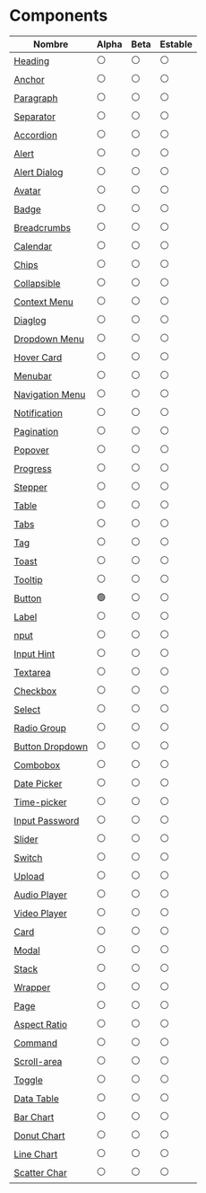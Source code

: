 # Components

| Nombre                                          | Alpha | Beta | Estable |
| ----------------------------------------------- | ----- | ---- | ------- |
| [Heading](./components/heading)                 | ⚪️   | ⚪️  | ⚪️     |
| [Anchor](./components/anchor)                   | ⚪️   | ⚪️  | ⚪️     |
| [Paragraph](./components/paragraph)             | ⚪️   | ⚪️  | ⚪️     |
| [Separator](./components/separator)             | ⚪️   | ⚪️  | ⚪️     |
| [Accordion](./components/accordion)             | ⚪️   | ⚪️  | ⚪️     |
| [Alert](./components/alert)                     | ⚪️   | ⚪️  | ⚪️     |
| [Alert Dialog](./components/alert-dialog)       | ⚪️   | ⚪️  | ⚪️     |
| [Avatar](./components/avatar)                   | ⚪️   | ⚪️  | ⚪️     |
| [Badge](./components/badge)                     | ⚪️   | ⚪️  | ⚪️     |
| [Breadcrumbs](./components/breadcrumbs)         | ⚪️   | ⚪️  | ⚪️     |
| [Calendar](./components/calendar)               | ⚪️   | ⚪️  | ⚪️     |
| [Chips](./components/chips)                     | ⚪️   | ⚪️  | ⚪️     |
| [Collapsible](./components/collapsible)         | ⚪️   | ⚪️  | ⚪️     |
| [Context Menu](./components/context-menu)       | ⚪️   | ⚪️  | ⚪️     |
| [Diaglog](./components/diaglog)                 | ⚪️   | ⚪️  | ⚪️     |
| [Dropdown Menu](./components/dropdown-menu)     | ⚪️   | ⚪️  | ⚪️     |
| [Hover Card](./components/hover-card)           | ⚪️   | ⚪️  | ⚪️     |
| [Menubar](./components/menubar)                 | ⚪️   | ⚪️  | ⚪️     |
| [Navigation Menu](./components/navigation-menu) | ⚪️   | ⚪️  | ⚪️     |
| [Notification](./components/notification)       | ⚪️   | ⚪️  | ⚪️     |
| [Pagination](./components/pagination)           | ⚪️   | ⚪️  | ⚪️     |
| [Popover](./components/popover)                 | ⚪️   | ⚪️  | ⚪️     |
| [Progress](./components/progress)               | ⚪️   | ⚪️  | ⚪️     |
| [Stepper](./components/stepper)                 | ⚪️   | ⚪️  | ⚪️     |
| [Table](./components/table)                     | ⚪️   | ⚪️  | ⚪️     |
| [Tabs](./components/tabs)                       | ⚪️   | ⚪️  | ⚪️     |
| [Tag](./components/tag)                         | ⚪️   | ⚪️  | ⚪️     |
| [Toast](./components/toast)                     | ⚪️   | ⚪️  | ⚪️     |
| [Tooltip](./components/tooltip)                 | ⚪️   | ⚪️  | ⚪️     |
| [Button](./components/button)                   | 🟢    | ⚪️  | ⚪️     |
| [Label](./components/label)                     | ⚪️   | ⚪️  | ⚪️     |
| [nput](./components/input)                      | ⚪️   | ⚪️  | ⚪️     |
| [Input Hint](./components/input-hint)           | ⚪️   | ⚪️  | ⚪️     |
| [Textarea](./components/textarea)               | ⚪️   | ⚪️  | ⚪️     |
| [Checkbox](./components/checkbox)               | ⚪️   | ⚪️  | ⚪️     |
| [Select](./components/select)                   | ⚪️   | ⚪️  | ⚪️     |
| [Radio Group](./components/radio-group)         | ⚪️   | ⚪️  | ⚪️     |
| [Button Dropdown](./components/button-dropdown) | ⚪️   | ⚪️  | ⚪️     |
| [Combobox](./components/combobox)               | ⚪️   | ⚪️  | ⚪️     |
| [Date Picker](./components/date-picker)         | ⚪️   | ⚪️  | ⚪️     |
| [Time-picker](./components/time-picker)         | ⚪️   | ⚪️  | ⚪️     |
| [Input Password](./components/input-password)   | ⚪️   | ⚪️  | ⚪️     |
| [Slider](./components/slider)                   | ⚪️   | ⚪️  | ⚪️     |
| [Switch](./components/switch)                   | ⚪️   | ⚪️  | ⚪️     |
| [Upload](./components/upload)                   | ⚪️   | ⚪️  | ⚪️     |
| [Audio Player](./components/audio-player)       | ⚪️   | ⚪️  | ⚪️     |
| [Video Player](./components/video-player)       | ⚪️   | ⚪️  | ⚪️     |
| [Card](./components/card)                       | ⚪️   | ⚪️  | ⚪️     |
| [Modal](./components/modal)                     | ⚪️   | ⚪️  | ⚪️     |
| [Stack](./components/stack)                     | ⚪️   | ⚪️  | ⚪️     |
| [Wrapper](./components/wrapper)                 | ⚪️   | ⚪️  | ⚪️     |
| [Page](./components/page)                       | ⚪️   | ⚪️  | ⚪️     |
| [Aspect Ratio](./components/aspect-ratio)       | ⚪️   | ⚪️  | ⚪️     |
| [Command](./components/command)                 | ⚪️   | ⚪️  | ⚪️     |
| [Scroll-area](./components/scrollarea)          | ⚪️   | ⚪️  | ⚪️     |
| [Toggle](./components/toggle)                   | ⚪️   | ⚪️  | ⚪️     |
| [Data Table](./components/data-table)           | ⚪️   | ⚪️  | ⚪️     |
| [Bar Chart](./components/bar-chart)             | ⚪️   | ⚪️  | ⚪️     |
| [Donut Chart](./components/donut-chart)         | ⚪️   | ⚪️  | ⚪️     |
| [Line Chart](./components/line-chart)           | ⚪️   | ⚪️  | ⚪️     |
| [Scatter Char](./components/scatter-chart)      | ⚪️   | ⚪️  | ⚪️     |

